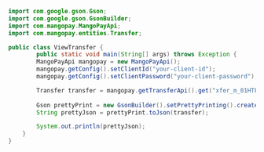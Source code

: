   
```java Java  
import com.google.gson.Gson;
import com.google.gson.GsonBuilder;
import com.mangopay.MangoPayApi;
import com.mangopay.entities.Transfer;

public class ViewTransfer {
        public static void main(String[] args) throws Exception {
        MangoPayApi mangopay = new MangoPayApi();
        mangopay.getConfig().setClientId("your-client-id");
        mangopay.getConfig().setClientPassword("your-client-password");

        Transfer transfer = mangopay.getTransferApi().get("xfer_m_01HTF8FNN1E4N332ZBVEVHRMD2");
        
        Gson prettyPrint = new GsonBuilder().setPrettyPrinting().create();
        String prettyJson = prettyPrint.toJson(transfer);

        System.out.println(prettyJson);
    }     
}
```